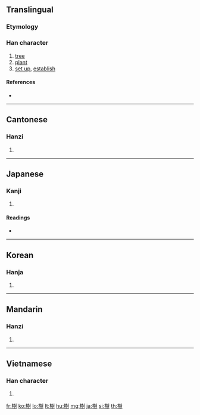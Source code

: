 {{also|树}}
==Translingual==

===Etymology===
{{Han compound|木|尌|c1=s|c2=p|t1=wood|ls=psc}}

===Han character===
{{Han char|rn=75|rad=木|as=12|sn=16|four=4490<sub>0</sub>|canj=木土廿戈 (DGTI)|ids=⿰[[木]][[尌]]}}

# [[tree]]
# [[plant]]
# [[set up]], [[establish]]

====References====
* {{Han ref|kx=0551.290|dkj=15496|dj=0940.050|hdz=21287.040|uh=6A39|ud=27193|bh=BEF0|bd=48880}}

----

==Cantonese==

===Hanzi===
{{yue-hanzi|jyut=|y=syu6|sim=树}}

# {{defn|Cantonese}}

----

==Japanese==

===Kanji===
{{ja-kanji|grade=6|rs=木12}}

# {{defn|Japanese}}

====Readings====
* {{ja-readings|on=[[じゅ]] (ju)|kun=[[うえる]] (ueru), [[たてる]] (tateru), [[き]] (ki)}}

----

==Korean==

===Hanja===
{{ko-hanja|hangeul=[[수]]|eumhun=|rv=su|mr=su|y=swu}}

# {{defn|Korean}}

----

==Mandarin==

===Hanzi===
{{cmn-hanzi|sim=树|pin=[[shù]] ([[shu4]]), [[zǔn]] ([[zun3]])|wg=shu<sup>4</sup>, tsun<sup>3</sup>}}

# {{defn|Mandarin}}

----

==Vietnamese==

===Han character===
{{vi-hantu|[[thụ]]}}

# {{defn|Vietnamese}}

[[fr:樹]]
[[ko:樹]]
[[lo:樹]]
[[lt:樹]]
[[hu:樹]]
[[mg:樹]]
[[ja:樹]]
[[si:樹]]
[[th:樹]]